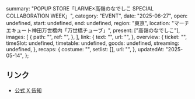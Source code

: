   summary: "POPUP STORE「LARME×高嶺のなでしこ SPECIAL COLLABORATION WEEK」",
  category: "EVENT",
  date: "2025-06-27",
  open: undefined,
  start: undefined,
  end: undefined,
  region: "東京",
  location: "マーチエキュート神田万世橋内「万世橋チューブ」",
  present: ["高嶺のなでしこ"],
  images: [
    {
      path: "",
      ref: "",
    },
  ],
  link: {
    text: "",
    url: "",
  },
  overview: {
    ticket: "",
    timeSlot: undefined,
    timetable: undefined,
    goods: undefined,
    streaming: undefined,
  },
  recaps: {
    costume: "",
    setlist: [],
    url: "",
  },
  updatedAt: "2025-05-14",
};

## リンク

- [公式 X 告知](https://x.com/takanenofficial/status/1922615844942852295)

